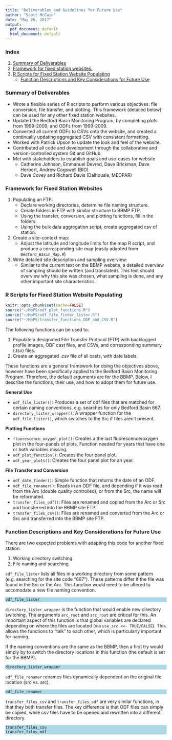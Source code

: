 ```yaml
---
title: "Deliverables and Guidelines for Future Use"
author: "Scott McCain"
date: "May 26, 2017"
output:
  pdf_document: default
  html_document: default
---
```


### Index

1) [Summary of Deliverables](#summary-of-deliverables)
2) [Framework for fixed station websites.](#framework-for-fixed-station-websites)
3) [R Scripts for Fixed Station Website Populating](#r-scripts-for-fixed-station-website-populating)
    + [Function Descriptions and Key Considerations for Future Use](#function-descriptions-and-key-considerations-for-future-use)

### Summary of Deliverables

-	Wrote a flexible series of R scripts to perform various objectives: file conversion, file transfer, and plotting. This framework (detailed below) can be used for any other fixed station websites.
-	Updated the Bedford Basin Monitoring Program, by completing plots from 1999-2009, and ODFs from 1999-2009.
-	Converted all current ODFs to CSVs onto the website, and created a continually updating aggregated CSV with consistent formatting.
-	Worked with Patrick Upson to update the look and feel of the website.
-	Contributed all code and development through the collaborative and version-controlled system Git and GitHub.
-	Met with stakeholders to establish goals and use-cases for website
    +	Catherine Johnson, Emmanuel Devred, Dave Brickman, Dave Herbert, Andrew Cogswell (BIO)
    +	Dave Covey and Richard Davis (Dalhousie, MEOPAR)

### Framework for Fixed Station Websites

1)	Populating an FTP:
    +	Declare working directories, determine file naming structure.
    +	Create folders in FTP with similar structure to BBMP FTP.
    +	Using the transfer, conversion, and plotting functions, fill in the folders.
    +	Using the bulk data aggregation script, create aggregated csv of station.
2) Create a site-context map:
    +	Adjust the latitude and longitude limits for the map R script, and produce a corresponding site map (easily adapted from `Bedford_Basin_Map.R`)
3)	Write detailed site description and sampling overview:
    +	Similar to the current text on the BBMP website, a detailed overview of sampling should be written (and translated). This text should overview why this site was chosen, what sampling is done, and any other important site characteristics. 


### R Scripts for Fixed Station Website Populating

```r
knitr::opts_chunk$set(cache=FALSE)
source("~/MoPS/odf_plot_functions.R")
source("~/MoPS/odf_file_finder_lister.R")
source("~/MoPS/transfer_functions_ODF_and_CSV.R")
```

The following functions can be used to: 

  1) Populate a designated File Transfer Protocol (FTP) with backlogged profile images, ODF cast files, and CSVs, and corresponding summary (.tsv) files.
  2) Create an aggregated .csv file of all casts, with date labels.

These functions are a general framework for doing the objectives above, however have been specifically applied to the Bedford Basin Monitoring Program. Therefore, the default arguments are for the BBMP. Below, I describe the functions, their use, and how to adopt them for future use.

__General Use__  

* `odf_file_lister()`: Produces a set of odf files that are matched for certain naming conventions. e.g. searches for only Bedford Basin 667.  
* `directory_lister_wrapper()`: A wrapper function for the `odf_file_lister()`, which switches to the Src if files aren't present.  

__Plotting Functions__  

* `fluorescence_oxygen_plot()`: Creates a the last fluorescence/oxygen plot in the four-panels of plots. Function needed for years that have one or both variables missing.  
* `odf_plot_function()`: Creates the four panel plot.  
* `odf_year_plots()`: Creates the four panel plot for an year.  

__File Transfer and Conversion__    

* `odf_date_finder()`: Simple function that returns the date of an ODF.
* `odf_file_renamer()`: Reads in an ODF file, and depending if it was read from the Arc (double quality controlled), or from the Src, the name will be reformated.  
* `transfer_files_odf()`: Files are renamed and copied from the Arc or Src and transferred into the BBMP site FTP.  
* `transfer_files_csv()`: Files are renamed and converted from the Arc or Src and transferred into the BBMP site FTP.

### Function Descriptions and Key Considerations for Future Use

There are two expected problems with adapting this code for another fixed station.

1) Working directory switching.
2) File naming and searching.

`odf_file_lister` lists all files in a working directory from some pattern (e.g. searching for the site code "667"). These patterns differ if the file was found in the Src or the Arc. This function would need to be altered to accomodate a new file naming convention.

<style>
div.blue pre { background-color:lightblue; }
div.blue pre.r { background-color:lightblue; }
</style>

<div class = "blue">
```r
odf_file_lister
```
</div>

`directory_lister_wrapper` is the function that would enable new directory switching. The arguments `arc_root` and `src_root` are critical for this. An important aspect of this function is that global variables are declared depending on where the files are located (via `use_src <<- TRUE/FALSE`). This allows the functions to "talk" to each other, which is particularly important for naming.  

If the naming conventions are the same as the BBMP, then a first try would simply by to switch the directory locations in this function (the default is set for the BBMP).
<div class = "blue">
```r
directory_lister_wrapper
```
</div>

`odf_file_renamer` renames files dynamically dependent on the original file location (src vs. arc).
<div class = "blue">
```r
odf_file_renamer
```
</div>


`transfer_files_csv` and `transfer_files_odf` are very similar functions, in that they both transfer files. The key difference is that ODF files can simply be copied, while csv files have to be opened and rewritten into a different directory.
<div class = "blue">
```r
transfer_files_csv
transfer_files_odf
```
</div>